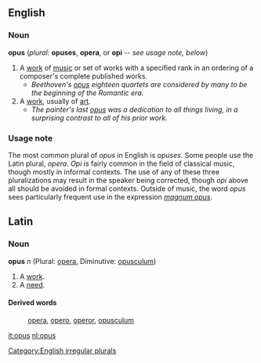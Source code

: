 ==English==
=== Noun ===
'''opus''' (''plural:'' '''opuses''', '''opera''', or '''opi''' -- ''see usage note, below'')

# A [[work]] of [[music]] or set of works with a specified rank in an ordering of a composer's complete published works.
#* ''Beethoven's [[opus]] eighteen quartets are considered by many to be the beginning of the Romantic era.''
# A [[work]], usually of [[art]].
#* ''The painter's last [[opus]] was a dedication to all things living, in a surprising contrast to all of his prior work.''

=== Usage note ===
The most common plural of ''opus'' in English is ''opuses''.  Some people use the Latin plural, ''opera''. ''Opi'' is fairly common in the field of classical music, though mostly in informal contexts.  The use of any of these three pluralizations may result in the speaker being corrected, though ''opi'' above all should be avoided in formal contexts.  Outside of music, the word ''opus'' sees particularly frequent use in the expression ''[[magnum opus]]''.

[[Category:English irregular plurals]]

==Latin==
===Noun===
'''opus''' ''n'' (Plural: [[opera]], Diminutive: [[opusculum]])

# A [[work]].
# A [[need]].
====Derived words====
: [[opera]], [[opero]], [[operor]], [[opusculum]]

[[it:opus]]
[[nl:opus]]